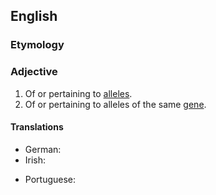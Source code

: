 ==English==

===Etymology===
{{suffix|allele|ic|lang=en}}

===Adjective===
{{en-adj|-}}

# Of or pertaining to [[allele]]s.
# Of or pertaining to alleles of the same [[gene]].

====Translations====
{{trans-top|pertaining to alleles}}
* German: {{t+|de|allel}}
* Irish: {{t|ga|ailléileach}}
{{trans-mid}}
* Portuguese: {{t|pt|alélico}}
{{trans-bottom}}